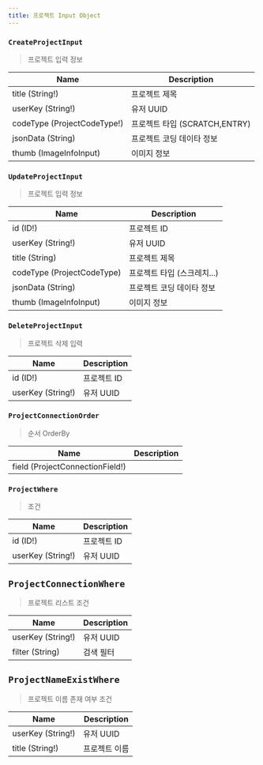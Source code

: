 ```yaml
---
title: 프로젝트 Input Object
---
```



### `CreateProjectInput`
> 프로젝트 입력 정보

| Name | Description |
| -------- | -------- | 
| title (String!)  | 프로젝트 제목  | 
| userKey (String!) | 유저 UUID
| codeType (ProjectCodeType!) | 프로젝트 타입 (SCRATCH,ENTRY)
| jsonData (String) | 프로젝트 코딩 데이타 정보
| thumb (ImageInfoInput) | 이미지 정보

### `UpdateProjectInput`
> 프로젝트 입력 정보

| Name | Description |
| -------- | -------- | 
| id (ID!)  | 프로젝트 ID
| userKey (String!) | 유저 UUID
| title (String) | 프로젝트 제목
| codeType (ProjectCodeType) | 프로젝트 타입 (스크레치...)
| jsonData (String) | 프로젝트 코딩 데이타 정보
| thumb (ImageInfoInput) | 이미지 정보

### `DeleteProjectInput`
> 프로젝트 삭제 입력

| Name | Description |
| -------- | -------- | 
| id (ID!)  | 프로젝트 ID  | 
| userKey (String!) | 유저 UUID

### `ProjectConnectionOrder`
> 순서 OrderBy

| Name | Description |
| -------- | -------- | 
| field (ProjectConnectionField!)  | 

### `ProjectWhere`
> 조건

| Name | Description |
| -------- | -------- | 
| id (ID!)  | 프로젝트 ID  | 
| userKey (String!) | 유저 UUID

## `ProjectConnectionWhere`
> 프로젝트 리스트 조건

| Name | Description |
| -------- | -------- | 
| userKey (String!) | 유저 UUID
| filter (String)  | 검색 필터  | 


## `ProjectNameExistWhere`
> 프로젝트 이름 존재 여부 조건 

| Name | Description |
| -------- | -------- | 
| userKey (String!) | 유저 UUID
| title (String!)  | 프로젝트 이름  | 